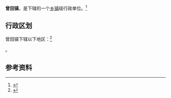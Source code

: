 {{中国乡级行政区|44/16/25/106/000}}

'''曾田镇'''，是{{PRC admin/fullname|44/16/25/106/000|3}}下辖的一个[[乡镇|乡镇]]级行政单位。<ref>{{PRC admin/ref sgc|{{PRC admin/parent|44/16/25/106/000}}}}</ref>

== 行政区划 ==

曾田镇下辖以下地区：<ref>{{PRC admin/ref sgc|44/16/25/106/000}}</ref>

{{PRC admin/children|44/16/25/106/000}}。

== 参考资料 ==

{{reflist}}

{{行政区划小作品}}
{{PRC admin/navcat|44/16/25/106/000}}